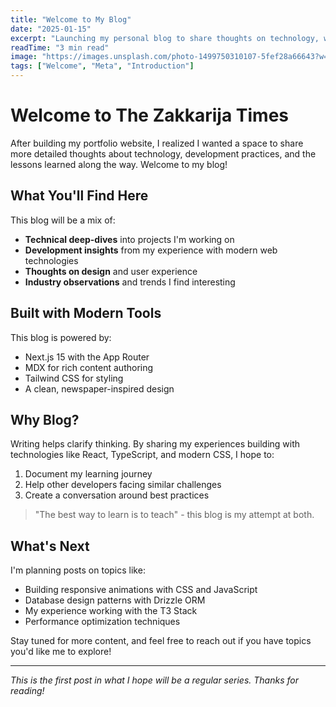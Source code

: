```yaml
---
title: "Welcome to My Blog"
date: "2025-01-15"
excerpt: "Launching my personal blog to share thoughts on technology, web development, and the journey of building digital experiences."
readTime: "3 min read"
image: "https://images.unsplash.com/photo-1499750310107-5fef28a66643?w=1200&h=630&fit=crop&auto=format"
tags: ["Welcome", "Meta", "Introduction"]
---
```


# Welcome to The Zakkarija Times

After building my portfolio website, I realized I wanted a space to share more detailed thoughts about technology, development practices, and the lessons learned along the way. Welcome to my blog!

## What You'll Find Here

This blog will be a mix of:

- **Technical deep-dives** into projects I'm working on
- **Development insights** from my experience with modern web technologies  
- **Thoughts on design** and user experience
- **Industry observations** and trends I find interesting

## Built with Modern Tools

This blog is powered by:

- Next.js 15 with the App Router
- MDX for rich content authoring
- Tailwind CSS for styling
- A clean, newspaper-inspired design

## Why Blog?

Writing helps clarify thinking. By sharing my experiences building with technologies like React, TypeScript, and modern CSS, I hope to:

1. Document my learning journey
2. Help other developers facing similar challenges
3. Create a conversation around best practices

> "The best way to learn is to teach" - this blog is my attempt at both.

## What's Next

I'm planning posts on topics like:

- Building responsive animations with CSS and JavaScript
- Database design patterns with Drizzle ORM
- My experience working with the T3 Stack
- Performance optimization techniques

Stay tuned for more content, and feel free to reach out if you have topics you'd like me to explore!

---

*This is the first post in what I hope will be a regular series. Thanks for reading!*